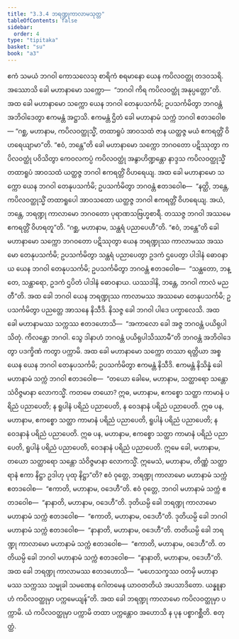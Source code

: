 ```yaml
---
title: "3.3.4 ဘရဏ္ဍုကာလာမသုတ္တ"
tableOfContents: false
sidebar:
  order: 4
type: "tipitaka"
basket: "su"
book: "a3"
---
```



<DynamicBreadcrumb />

<Division number="127" book="a3" e="ch" v="15" p="280">

<Paragraph number="974" book="a3">
ဧကံ သမယံ ဘဂဝါ ကောသလေသု စာရိကံ စရမာနော ယေန ကပိလဝတ္ထု တဒဝသရိ. အဿောသိ ခေါ မဟာနာမော သက္ကော—  “ဘဂဝါ ကိရ ကပိလဝတ္ထုံ အနုပ္ပတ္တော”တိ. အထ ခေါ မဟာနာမော သက္ကော ယေန ဘဂဝါ တေနုပသင်္ကမိ; ဥပသင်္ကမိတွာ ဘဂဝန္တံ အဘိဝါဒေတွာ ဧကမန္တံ အဋ္ဌာသိ. ဧကမန္တံ ဌိတံ ခေါ မဟာနာမံ သက္ကံ ဘဂဝါ ဧတဒဝေါစ—
</Paragraph>

<Paragraph number="975" book="a3">
“ဂစ္ဆ, မဟာနာမ, ကပိလဝတ္ထုသ္မိံ, တထာရူပံ အာဝသထံ ဇာန ယတ္ထဇ္ဇ မယံ ဧကရတ္တိံ ဝိဟရေယျာမာ”တိ. “ဧဝံ, ဘန္တေ”တိ ခေါ မဟာနာမော သက္ကော ဘဂဝတော ပဋိဿုတွာ ကပိလဝတ္ထုံ ပဝိသိတွာ ကေဝလကပ္ပံ ကပိလဝတ္ထုံ အနွာဟိဏ္ဍန္တော နာဒ္ဒသ ကပိလဝတ္ထုသ္မိံ တထာရူပံ အာဝသထံ ယတ္ထဇ္ဇ ဘဂဝါ ဧကရတ္တိံ ဝိဟရေယျ.
</Paragraph>

<Paragraph number="976" book="a3">
အထ ခေါ မဟာနာမော သက္ကော ယေန ဘဂဝါ တေနုပသင်္ကမိ; ဥပသင်္ကမိတွာ ဘဂဝန္တံ ဧတဒဝေါစ—  “နတ္ထိ, ဘန္တေ, ကပိလဝတ္ထုသ္မိံ တထာရူပေါ အာဝသထော ယတ္ထဇ္ဇ ဘဂဝါ ဧကရတ္တိံ ဝိဟရေယျ. အယံ, ဘန္တေ, ဘရဏ္ဍု ကာလာမော ဘဂဝတော ပုရာဏသဗြဟ္မစာရီ. တဿဇ္ဇ ဘဂဝါ အဿမေ ဧကရတ္တိံ ဝိဟရတူ”တိ. “ဂစ္ဆ, မဟာနာမ, သန္ထရံ ပညာပေဟီ”တိ. “ဧဝံ, ဘန္တေ”တိ ခေါ မဟာနာမော သက္ကော ဘဂဝတော ပဋိဿုတွာ ယေန ဘရဏ္ဍုဿ ကာလာမဿ အဿမော တေနုပသင်္ကမိ; ဥပသင်္ကမိတွာ သန္ထရံ ပညာပေတွာ ဥဒကံ ဌပေတွာ ပါဒါနံ ဓောဝနာယ ယေန ဘဂဝါ တေနုပသင်္ကမိ; ဥပသင်္ကမိတွာ ဘဂဝန္တံ ဧတဒဝေါစ—  “သန္ထတော, ဘန္တေ, သန္ထာရော, ဥဒကံ ဌပိတံ ပါဒါနံ ဓောဝနာယ. ယဿဒါနိ, ဘန္တေ, ဘဂဝါ ကာလံ မညတီ”တိ.
</Paragraph>

<Paragraph number="977" book="a3">
အထ ခေါ ဘဂဝါ ယေန ဘရဏ္ဍုဿ ကာလာမဿ အဿမော တေနုပသင်္ကမိ; ဥပသင်္ကမိတွာ ပညတ္တေ အာသနေ နိသီဒိ. နိသဇ္ဇ ခေါ ဘဂဝါ ပါဒေ ပက္ခာလေသိ. အထ ခေါ မဟာနာမဿ သက္ကဿ ဧတဒဟောသိ—  “အကာလော ခေါ အဇ္ဇ ဘဂဝန္တံ ပယိရုပါသိတုံ. ကိလန္တော ဘဂဝါ. သွေ ဒါနာဟံ ဘဂဝန္တံ ပယိရုပါသိဿာမီ”တိ ဘဂဝန္တံ အဘိဝါဒေတွာ ပဒက္ခိဏံ ကတွာ ပက္ကာမိ.
</Paragraph>

<Paragraph number="978" book="a3">
အထ ခေါ မဟာနာမော သက္ကော တဿာ ရတ္တိယာ အစ္စယေန ယေန ဘဂဝါ တေနုပသင်္ကမိ; ဥပသင်္ကမိတွာ ဧကမန္တံ နိသီဒိ. ဧကမန္တံ နိသိန္နံ ခေါ မဟာနာမံ သက္ကံ ဘဂဝါ ဧတဒဝေါစ—  “တယော ခေါမေ, မဟာနာမ, သတ္ထာရော သန္တော သံဝိဇ္ဇမာနာ လောကသ္မိံ. ကတမေ တယော? ဣဓ, မဟာနာမ, ဧကစ္စော သတ္ထာ ကာမာနံ ပရိညံ ပညာပေတိ; န ရူပါနံ ပရိညံ ပညာပေတိ, န ဝေဒနာနံ ပရိညံ ပညာပေတိ. ဣဓ ပန, မဟာနာမ, ဧကစ္စော သတ္ထာ ကာမာနံ ပရိညံ ပညာပေတိ, ရူပါနံ ပရိညံ ပညာပေတိ; န ဝေဒနာနံ ပရိညံ ပညာပေတိ. ဣဓ ပန, မဟာနာမ, ဧကစ္စော သတ္ထာ ကာမာနံ ပရိညံ ပညာပေတိ, ရူပါနံ ပရိညံ ပညာပေတိ, ဝေဒနာနံ ပရိညံ ပညာပေတိ. ဣမေ ခေါ, မဟာနာမ, တယော သတ္ထာရော သန္တော သံဝိဇ္ဇမာနာ လောကသ္မိံ. ဣမေသံ, မဟာနာမ, တိဏ္ဏံ သတ္ထာရာနံ ဧကာ နိဋ္ဌာ ဥဒါဟု ပုထု နိဋ္ဌာ”တိ?
</Paragraph>

<Paragraph number="979" book="a3">
ဧဝံ ဝုတ္တေ, ဘရဏ္ဍု ကာလာမော မဟာနာမံ သက္ကံ ဧတဒဝေါစ—  “ဧကာတိ, မဟာနာမ, ဝဒေဟီ”တိ. ဧဝံ ဝုတ္တေ, ဘဂဝါ မဟာနာမံ သက္ကံ ဧတဒဝေါစ—  “နာနာတိ, မဟာနာမ, ဝဒေဟီ”တိ. ဒုတိယမ္ပိ ခေါ ဘရဏ္ဍု ကာလာမော မဟာနာမံ သက္ကံ ဧတဒဝေါစ—  “ဧကာတိ, မဟာနာမ, ဝဒေဟီ”တိ. ဒုတိယမ္ပိ ခေါ ဘဂဝါ မဟာနာမံ သက္ကံ ဧတဒဝေါစ—  “နာနာတိ, မဟာနာမ, ဝဒေဟီ”တိ. တတိယမ္ပိ ခေါ ဘရဏ္ဍု ကာလာမော မဟာနာမံ သက္ကံ ဧတဒဝေါစ—  “ဧကာတိ, မဟာနာမ, ဝဒေဟီ”တိ. တတိယမ္ပိ ခေါ ဘဂဝါ မဟာနာမံ သက္ကံ ဧတဒဝေါစ—  “နာနာတိ, မဟာနာမ, ဝဒေဟီ”တိ.
</Paragraph>

<Paragraph number="980" book="a3">
အထ ခေါ ဘရဏ္ဍု ကာလာမဿ ဧတဒဟောသိ—  “မဟေသက္ခဿ ဝတမှိ မဟာနာမဿ သက္ကဿ သမ္မုခါ သမဏေန ဂေါတမေန ယာဝတတိယံ အပသာဒိတော. ယန္နူနာဟံ ကပိလဝတ္ထုမှာ ပက္ကမေယျန်”တိ. အထ ခေါ ဘရဏ္ဍု ကာလာမော ကပိလဝတ္ထုမှာ ပက္ကာမိ. ယံ ကပိလဝတ္ထုမှာ ပက္ကာမိ တထာ ပက္ကန္တောဝ အဟောသိ န ပုန ပစ္စာဂစ္ဆီတိ.

</Paragraph>
</Division>

<Paragraph number="981" type="center" book="a3">
စတုတ္ထံ.
</Paragraph>